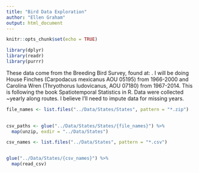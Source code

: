 ```yaml
---
title: "Bird Data Exploration"
author: "Ellen Graham"
output: html_document
---
```


```r
knitr::opts_chunk$set(echo = TRUE)
```


```r
library(dplyr)
library(readr)
library(purrr)
```


These data come from the Breeding Bird Survey, found at: [](https://doi.org/10.5066/F7W0944J). I will be doing House Finches (Carpodacus mexicanus AOU 05195) from 1966-2000 and Carolina Wren (Thryothorus ludovicanus, AOU 07180) from 1967-2014. This is following the book Spatiotemporal Statistics in R. Data were collected ~yearly along routes. I believe I'll need to impute data for missing years. 

```r
file_names <- list.files("../Data/States/States", pattern = "*.zip") 
  

csv_paths <- glue("../Data/States/States/{file_names}") %>% 
  map(unzip, exdir = "../Data/States")
```

```r
csv_names <- list.files("../Data/States", pattern = "*.csv") 


glue("../Data/States/{csv_names}") %>% 
  map(read_csv)
```

